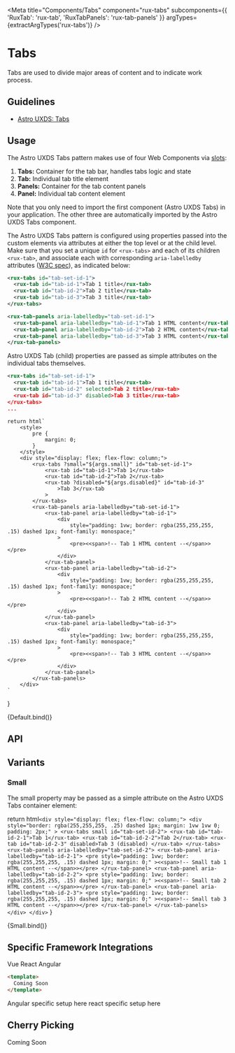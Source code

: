
<Meta
    title="Components/Tabs"
    component="rux-tabs"
    subcomponents={{
      'RuxTab': 'rux-tab',
      'RuxTabPanels': 'rux-tab-panels'
      }}
    argTypes={extractArgTypes('rux-tabs')}
/>

# Tabs

Tabs are used to divide major areas of content and to indicate work process.

## Guidelines

-   [Astro UXDS: Tabs](https://www.astrouxds.com/ui-components/tabs)

## Usage

The Astro UXDS Tabs pattern makes use of four Web Components via [slots](https://developer.mozilla.org/en-US/docs/Web/HTML/Element/slot):

1. **Tabs:** Container for the tab bar, handles tabs logic and state
2. **Tab:** Individual tab title element
3. **Panels:** Container for the tab content panels
4. **Panel:** Individual tab content element

Note that you only need to import the first component (Astro UXDS Tabs) in your application. The other three are automatically imported by the Astro UXDS Tabs component.

The Astro UXDS Tabs pattern is configured using properties passed into the custom elements via attributes at either the top level or at the child level. Make sure that you set a unique `id` for `<rux-tabs>` and each of its children `<rux-tab>`, and associate each with corresponding `aria-labelledby` attributes ([W3C spec](https://www.w3.org/WAI/PF/aria-1.1/states_and_properties#aria-labelledby)), as indicated below:

```xml
<rux-tabs id="tab-set-id-1">
  <rux-tab id="tab-id-1">Tab 1 title</rux-tab>
  <rux-tab id="tab-id-2">Tab 2 title</rux-tab>
  <rux-tab id="tab-id-3">Tab 3 title</rux-tab>
</rux-tabs>

<rux-tab-panels aria-labelledby="tab-set-id-1">
  <rux-tab-panel aria-labelledby="tab-id-1">Tab 1 HTML content</rux-tab-panel>
  <rux-tab-panel aria-labelledby="tab-id-2">Tab 2 HTML content</rux-tab-panel>
  <rux-tab-panel aria-labelledby="tab-id-3">Tab 3 HTML content</rux-tab-panel>
</rux-tab-panels>
```

Astro UXDS Tab (child) properties are passed as simple attributes on the individual tabs themselves.

```xml
<rux-tabs id="tab-set-id-1">
  <rux-tab id="tab-id-1">Tab 1 title</rux-tab>
  <rux-tab id="tab-id-2" selected>Tab 2 title</rux-tab>
  <rux-tab id="tab-id-3" disabled>Tab 3 title</rux-tab>
</rux-tabs>
...
```

    return html`
        <style>
            pre {
                margin: 0;
            }
        </style>
        <div style="display: flex; flex-flow: column;">
            <rux-tabs ?small="${args.small}" id="tab-set-id-1">
                <rux-tab id="tab-id-1">Tab 1</rux-tab>
                <rux-tab id="tab-id-2">Tab 2</rux-tab>
                <rux-tab ?disabled="${args.disabled}" id="tab-id-3"
                    >Tab 3</rux-tab
                >
            </rux-tabs>
            <rux-tab-panels aria-labelledby="tab-set-id-1">
                <rux-tab-panel aria-labelledby="tab-id-1">
                    <div
                        style="padding: 1vw; border: rgba(255,255,255, .15) dashed 1px; font-family: monospace;"
                    >
                        <pre><<span>!-- Tab 1 HTML content --</span>></pre>
                    </div>
                </rux-tab-panel>
                <rux-tab-panel aria-labelledby="tab-id-2">
                    <div
                        style="padding: 1vw; border: rgba(255,255,255, .15) dashed 1px; font-family: monospace;"
                    >
                        <pre><<span>!-- Tab 2 HTML content --</span>></pre>
                    </div>
                </rux-tab-panel>
                <rux-tab-panel aria-labelledby="tab-id-3">
                    <div
                        style="padding: 1vw; border: rgba(255,255,255, .15) dashed 1px; font-family: monospace;"
                    >
                        <pre><<span>!-- Tab 3 HTML content --</span>></pre>
                    </div>
                </rux-tab-panel>
            </rux-tab-panels>
        </div>
    `
}


<Canvas>
    <Story name="Default">
      {Default.bind()}
    </Story>
</Canvas>

## API

<ArgsTable of="rux-tabs" />

## Variants

### Small

The small property may be passed as a simple attribute on the Astro UXDS Tabs container element:

return html`
    <div style="display: flex; flex-flow: column;">
        <div
            style="border: rgba(255,255,255, .25) dashed 1px; margin: 1vw 1vw 0; padding: 2px;"
        >
            <rux-tabs small id="tab-set-id-2">
                <rux-tab id="tab-id-2-1">Tab 1</rux-tab>
                <rux-tab id="tab-id-2-2">Tab 2</rux-tab>
                <rux-tab id="tab-id-2-3" disabled>Tab 3 (disabled) </rux-tab>
            </rux-tabs>
            <rux-tab-panels aria-labelledby="tab-set-id-2">
                <rux-tab-panel aria-labelledby="tab-id-2-1">
                    <pre
                        style="padding: 1vw; border: rgba(255,255,255, .15) dashed 1px; margin: 0;"
                    ><<span>!-- Small tab 1 HTML content --</span>></pre>
                </rux-tab-panel>
                <rux-tab-panel aria-labelledby="tab-id-2-2">
                    <pre
                        style="padding: 1vw; border: rgba(255,255,255, .15) dashed 1px; margin: 0;"
                    ><<span>!-- Small tab 2 HTML content --</span>></pre>
                </rux-tab-panel>
                <rux-tab-panel aria-labelledby="tab-id-2-3">
                    <pre
                        style="padding: 1vw; border: rgba(255,255,255, .15) dashed 1px; margin: 0;"
                    ><<span>!-- Small tab 3 HTML content --</span>></pre>
                </rux-tab-panel>
            </rux-tab-panels>
        </div>
    </div>
`
}

<Canvas>
    <Story name="Small">
      {Small.bind()}
    </Story>
</Canvas>

## Specific Framework Integrations

<div>
<rux-tabs small id="tab-set-id-1">
<rux-tab id="tab-id-1">Vue</rux-tab>
<rux-tab id="tab-id-2">React</rux-tab>
<rux-tab id="tab-id-3">Angular</rux-tab>
</rux-tabs>
<rux-tab-panels aria-labelledby="tab-set-id-1">
  <rux-tab-panel aria-labelledby="tab-id-1">

```html
<template>
  Coming Soon
</template>
```
  </rux-tab-panel>
  <rux-tab-panel aria-labelledby="tab-id-2">
    Angular specific setup here
  </rux-tab-panel>
  <rux-tab-panel aria-labelledby="tab-id-3">
    react specific setup here
  </rux-tab-panel>
</rux-tab-panels>
</div>

## Cherry Picking

Coming Soon
